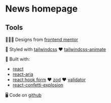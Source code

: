 

<Meta of={NewsHomepageStories} />

# News homepage

<Canvas of={NewsHomepageStories.Basic} />

## Tools

🧑🏼‍🎨 Designs from [frontend mentor](https://www.frontendmentor.io/challenges/results-summary-component-CE_K6s0maV)

🎨 Styled with [tailwindcss](https://tailwindcss.com/) ❤️ [tailwindcss-animate](https://github.com/jamiebuilds/tailwindcss-animate)

🔨 Built with:

- [react](https://react.dev/)
- [react-aria](https://react-spectrum.adobe.com/react-aria)
- [react hook form](https://www.react-hook-form.com/) ❤️ [zod](https://zod.dev/) ❤️ [validator](https://www.npmjs.com/package/validator)
- [react-confetti-explosion](https://github.com/herrethan/react-confetti-explosion)

🖥️ Code on [github](https://github.com/kim-fransson/frontend-mentor/tree/main/packages/web/src/news-homepage)
